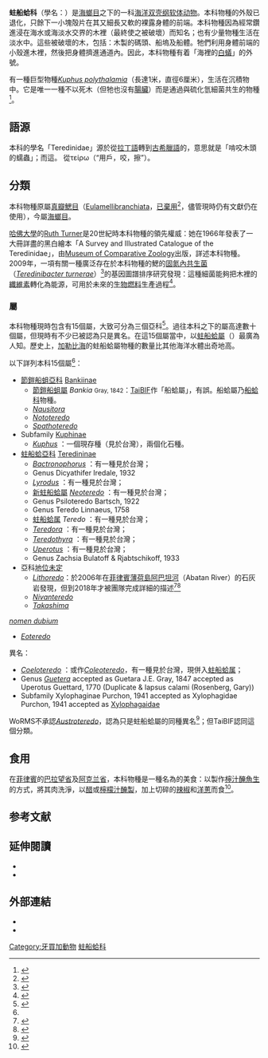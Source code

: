 {{多個問題|
{{copyedit|time=2017-01-27T02:58:06+00:00}}
{{roughtranslation|time=2017-01-27T02:58:06+00:00}}
}}
{{distinguish|船蛤科}}
{{Automatic taxobox
 | image = Shipworm.jpg
 | image_width = 250px
 | image_caption = 這個乾了的''[[Teredo_navalis|Teredo navalis]]''樣本是從一塊木中抽取出來。原來包圍着蛤體的[[棲管|鈣質「隧道」]]被繞成一個圈。前端兩塊小小白色的就是牠退化了的外殼，被用來在木裡挖隧道。
 | taxon = Teredinidae
 | display_parents = 5
 | authority = [[康斯坦丁·萨米埃尔·拉菲内克-施马尔茨|Rafinesque]], 1815
 | subdivision_ranks = [[屬_(生物)|屬]]
 | subdivision = [[#分類|見內文]]
}}

'''蛀船蛤科'''（學名：{{lang|la|Teredinidae}}）是[[海螂目|海螂目]]之下的一科[[海洋生物|海洋]][[双壳纲|双壳纲]][[软体动物|软体动物]]。本科物種的外殼已退化，只餘下一小塊殻片在其又細長又軟的裸露身體的前端。本科物種因為經常鑽進浸在海水或海淡水交界的木裡（最終使之被破壞）而知名；也有少量物種生活在淡水中。這些被破壞的木，包括：木製的碼頭、船塢及船體。牠們利用身體前端的小殼進木裡，然後把身體擠進通道內。因此，本科物種有着「海裡的[[白蟻|白蟻]]」的外號。

有一種巨型物種''[[Kuphus_polythalamia|Kuphus polythalamia]]''（長達1米，直徑6厘米），生活在沉積物中。它是唯一一種不以死木（但牠也沒有[[腸臟|腸臟]]）而是通過與硫化氫細菌共生的物種<ref>{{cite journal |last1=Distel |first1=D. L. |last2=Altamia |first2=M. A. |last3=Lin |first3=Z. |last4=Shipway |first4=J. R. |last5=Han |first5=A. |last6=Forteza |first6=I. |last7=Albano |first7=J. |year=2017 |url=http://www.pnas.org/content/early/2017/04/13/1620470114.full |title=Discovery of chemoautotrophic symbiosis in the giant shipworm Kuphus polythalamia (Bivalvia: Teredinidae) extends wooden-steps theory |journal=Proceedings of the National Academy of Sciences |id=201620470 |language=en |access-date=2019-07-19 |archive-date=2017-04-21 |archive-url=https://web.archive.org/web/20170421005333/http://www.pnas.org/content/early/2017/04/13/1620470114.full |dead-url=no }}</ref>。

==語源==
本科的學名「Teredinidae」源於從[[拉丁語|拉丁語]]轉到[[古希臘語|古希臘語]]的{{lang|grc|[[:wikt:el:τερηδών|τερηδών]]}}，意思就是「啃咬木頭的蠕蟲」；而這。
從τείρω（“用戶，咬，擦”）。

==分類==
本科物種原屬[[真瓣鰓目|真瓣鰓目]]（[[Eulamellibranchiata|Eulamellibranchiata]]，[[棄用生物分類|已棄用]]<ref>{{cite book |url=https://books.google.com.hk/books?id=nm0IZAQQ6S0C |last1=Ponder |first1=Winston F. |last2=Lindberg |first2=David R. |year=2008 |title=Phylogeny and Evolution of the Mollusca |publisher=University of California Press |isbn=978-0-520-25092-5 |language=en }}</ref>，儘管現時仍有文獻仍在使用），今屬[[海螂目|海螂目]]。

[[哈佛大學|哈佛大學]]的[[Ruth_Turner|Ruth Turner]]是20世紀時本科物種的領先權威：她在1966年發表了一大冊詳盡的黑白繪本「A Survey and Illustrated Catalogue of the Teredinidae」，由[[Museum_of_Comparative_Zoology|Museum of Comparative Zoology]]出版，詳述本科物種。2009年，一項有關一種廣泛存在於本科物種的鰓的[[固氮細菌|固氮]][[內共生菌|內共生菌]]（''[[Teredinibacter_turnerae|Teredinibacter turnerae]]''）<ref>{{cite journal |last1=Distel |first1=DL |last2=Morrill |first2=W |last3=MacLaren-Toussaint |first3=N |last4=Franks |first4=D |last5=Waterbury |first5=J. |url=https://www.ncbi.nlm.nih.gov/pubmed/12508896 |title=Teredinibacter turnerae gen. nov., sp. nov., a dinitrogen-fixing, cellulolytic, endosymbiotic gamma-proteobacterium isolated from the gills of wood-boring molluscs (Bivalvia: Teredinidae) |journal=Int J Syst Evol Microbiol. |year=2002 |volume=52 |pages=2261–2269 |pmid=12508896 |language=en |access-date=2016-09-06 |archive-date=2017-10-19 |archive-url=https://web.archive.org/web/20171019061119/https://www.ncbi.nlm.nih.gov/pubmed/12508896 |dead-url=no }}</ref>的基因圖譜排序研究發現：這種細菌能夠把木裡的[[纖維素|纖維素]]轉化為能源，可用於未來的[[生物燃料|生物燃料]]生產過程<ref name=PMID19568419>{{cite journal|last1=Yang|first1=JC |last2=Madupu|first2=R|last3=Durkin|first3=AS|last4=Ekborg|first4=NA|last5=Pedamallu|first5=CS|last6=Hostetler|first6=JB|last7=Radune|first7=D|last8=Toms|first8=BS|last9=Henrissat|first9=B|last10=Coutinho|first10=PM|last11=Schwarz|first11=S|last12=Field|first12=L|last13=Trindade-Silva |first13=AE|last14=Soares|first14=CA|last15=Elshahawi|first15=S|last16=Hanora|first16=A|last17=Schmidt|first17=EW|last18=Haygood|first18=MG|last19=Posfai|first19=J|last20=Benner|first20=J|last21=Madinger|first21=C|last22=Nove|first22=J|last23=Anton|first23=B|last24=Chaudhary|first24=K|last25=Foster|first25=J|last26=Holman|first26=A|last27=Kumar|first27=S|last28=Lessard|first28=PA|last29=Luyten|first29=YA|last30=Slatko|first30=B|last31=Wood|first31=N|last32=Wu|first32=B|last33=Teplitski|first33=M|last34=Mougous|first34=JD|last35=Ward|first35=N|last36=Eisen|first36=JA|last37=Badger|first37=JH|last38=Distel|first38=DL|title=The complete genome of Teredinibacter turnerae T7901: an intracellular endosymbiont of marine wood-boring bivalves (shipworms).|journal=[[PLoS_ONE|PLoS ONE]]|date=2009-07-01 |volume=4|issue=7|pages=e6085|pmid=19568419|doi=10.1371/journal.pone.0006085|pmc=2699552}}</ref>。

===屬===
本科物種現時包含有15個屬，大致可分為三個亞科<ref name=WoRMS_253>{{WoRMS |last=Bouchet |first=P. |authorlink=菲利普·布歇特 |year=2015|title=Teredinidae Rafinesque, 1815|id=253|accessdate=2015-02-14}}</ref>。過往本科之下的屬高達數十個屬，但現時有不少已被認為只是異名。在這15個屬當中，以[[蛀船蛤屬|蛀船蛤屬]]（{{lang|la|''Teredo''}}）最廣為人知。歷史上，[[加勒比海|加勒比海]]的蛀船蛤屬物種的數量比其他海洋水體出奇地高。

以下詳列本科15個屬<ref name=WoRMS_253 />：
*[[節鎧船蛆亞科|節鎧船蛆亞科]] [[Bankiinae|Bankiinae]] {{small|R. D. Turner, 1966}}
** [[節鎧船蛆屬|節鎧船蛆屬]] ''Bankia'' <small>Gray, 1842</small>：[[TaiBIF|TaiBIF]]作「船蛤屬」{{r|TaiBIF}}，有誤。船蛤屬乃[[船蛤科|船蛤科]]物種。
** ''[[Nausitora|Nausitora]]'' {{small|E. P. Wright, 1864}}
** ''[[Nototeredo|Nototeredo]]'' {{small|Bartsch, 1923}}
** ''[[Spathoteredo|Spathoteredo]]'' {{small|Moll, 1928}}
* Subfamily [[Kuphinae|Kuphinae]] {{small|Tryon, 1862}}
** ''[[Kuphus|Kuphus]]'' {{small|Guettard, 1770}}：一個現存種（見於台灣{{r|TaiBIF}}），兩個化石種。
*[[蛀船蛤亞科|蛀船蛤亞科]] [[Teredininae|Teredininae]] {{small|Rafinesque, 1815}}
** ''[[Bactronophorus|Bactronophorus]]'' {{small|Tapparone Canefri, 1877}}：有一種見於台灣{{r|TaiBIF}}；
** Genus Dicyathifer Iredale, 1932
** ''[[Lyrodus|Lyrodus]]'' {{small|Gould, 1870}}：有一種見於台灣{{r|TaiBIF}}；
** [[新蛀船蛤屬|新蛀船蛤屬]] ''[[Neoteredo|Neoteredo]]'' {{small|Bartsch, 1920}}：有一種見於台灣{{r|TaiBIF}}；
** Genus Psiloteredo Bartsch, 1922
** Genus Teredo Linnaeus, 1758
**[[蛀船蛤属|蛀船蛤属]] ''Teredo'' {{small|Linnaeus, 1758}}：有一種見於台灣{{r|TaiBIF}}；
** ''[[Teredora|Teredora]]'' {{small|Bartsch, 1921}}：有一種見於台灣{{r|TaiBIF}}；
** ''[[Teredothyra|Teredothyra]]'' {{small|Bartsch, 1921}}：有一種見於台灣{{r|TaiBIF}}；
** ''[[Uperotus|Uperotus]]'' {{small|Guettard, 1770}}：有一種見於台灣{{r|TaiBIF}}；
** Genus Zachsia Bulatoff & Rjabtschikoff, 1933
* 亞科[[地位未定|地位未定]]
** ''[[Lithoredo|Lithoredo]]''：於2006年在[[菲律賓|菲律賓]][[薄荷島|薄荷島]][[阿巴坦河|阿巴坦河]]（Abatan River）的石灰岩發現，但到2018年才被團隊完成詳細的描述<ref>{{cite news |url=https://thestandnews.com/cosmos/%E8%8F%B2%E5%BE%8B%E8%B3%93%E6%B2%B3%E5%BA%8A%E7%99%BC%E7%8F%BE%E6%96%B0%E8%88%B9%E8%9B%86-%E7%AB%9F%E6%9C%83%E8%9B%80%E7%88%9B%E5%B2%A9%E7%9F%B3/?fbclid=IwAR0qjo2BV14crU-azQAUlc4X3chmaVogHHtrqRgHKbHXU8p60KGfynFhO8 |title=菲律賓河床發現新船蛆　竟會蛀爛岩石 |newspaper=[[立場新聞|立場新聞]] |date=2019-06-20 |access-date=2019-06-23 |language=zh-hant }}</ref><ref>{{cite journal |url=https://royalsocietypublishing.org/doi/10.1098/rspb.2019.0434 |title=A rock-boring and rock-ingesting freshwater bivalve (shipworm) from the Philippines |authors=J. Reuben Shipway , Marvin A. Altamia , Gary Rosenberg , Gisela P. Concepcion , Margo G. Haygood  and Daniel L. Distel |journal=''[[Proceedings_of_the_Royal_Society_B:_Biological_Sciences|Proceedings of the Royal Society B: Biological Sciences]]'' |date=2019-06-19 |access-date=2019-06-23 |doi=10.1098/rspb.2019.0434 |language=en |archive-date=2021-04-11 |archive-url=https://web.archive.org/web/20210411110134/https://royalsocietypublishing.org/doi/10.1098/rspb.2019.0434 |dead-url=no }}</ref>
** ''[[Nivanteredo|Nivanteredo]]'' {{small|Velásquez & Shipway, 2018}}
** ''[[Takashima|Takashima]]''{{r|TaiBIF}}
; ''[[nomen_dubium|nomen dubium]]''
* ''[[Eoteredo|Eoteredo]]'' {{small|Bartsch, 1923}}
; 異名：
* ''[[Coeloteredo|Coeloteredo]]'' {{small|Bartsch, 1923}}：或作''[[Coleoteredo|Coleoteredo]]''，有一種見於台灣{{r|TaiBIF}}，現併入[[蛀船蛤属|蛀船蛤属]]；
* Genus ''[[Guetera|Guetera]]'' {{small|Gray, 1847}} accepted as Guetara J.E. Gray, 1847 accepted as Uperotus Guettard, 1770 (Duplicate & lapsus calami (Rosenberg, Gary))
* Subfamily Xylophaginae Purchon, 1941 accepted as Xylophagidae Purchon, 1941 accepted as [[Xylophagaidae|Xylophagaidae]] {{small|Purchon, 1941}}

WoRMS不承認''[[Austroteredo|Austroteredo]]''，認為只是蛀船蛤屬的同種異名<ref name=WoRMS_528039>{{cite WoRMS |title=''Austroteredo'' Habe, 1952 |id=528039 |date=2010-10-17 |last=Rosenberg |first=Gary |db=MolluscaBase }}</ref>；但TaiBIF認同這個分類{{r|TaiBIF}}。

==食用==
在[[菲律賓|菲律賓]]的[[巴拉望省|巴拉望省]]及[[阿克兰省|阿克兰省]]，本科物種是一種名為{{lang|tg|''Tamilok''}}的美食：以製作[[檸汁醃魚生|檸汁醃魚生]]的方式，將其肉洗淨，以[[醋|醋]]或[[檸檬汁|檸檬汁]][[醃製|醃製]]，加上切碎的[[辣椒|辣椒]]和[[洋蔥|洋蔥]]而食<ref>{{cite web
 |title       = Tamilok A Palawan: Delicacy
 |author      = Jodelen O. Ortiz
 |date        = May 2, 2007
 |url         = http://www.tsibog.com/special-features/tamilok-a-palawan-delicacy-2007-05-02.php
 |accessdate  = 2009-04-30
 |deadurl     = yes
 |archiveurl  = https://web.archive.org/web/20090417223620/http://www.tsibog.com/special-features/tamilok-a-palawan-delicacy-2007-05-02.php
 |archivedate = 2009-04-17
}}</ref>。

==参考文献==
{{reflist|refs=
<ref name="TaiBIF">{{cite web |url=http://taibif.tw/zh/catalogue_of_life/page/38f3-b5ca-391d-f067-9577-3f67-ba07-5956 |title=Teredinidae 蛀船蛤科 |work=[[臺灣生物多樣性資訊入口網|臺灣生物多樣性資訊入口網]] ([[TaiBIF|TaiBIF]]) |access-date=2019-07-04 |language=zh-hant |archive-date=2017-09-09 |archive-url=https://web.archive.org/web/20170909054201/http://taibif.tw/zh/catalogue_of_life/page/38f3-b5ca-391d-f067-9577-3f67-ba07-5956 |dead-url=no }}</ref>
}}

==延伸閱讀==
*{{cite journal |last=Borges |first=L. M. S. |coauthors=et al. |year=2014 |url=http://www.frontiersinzoology.com/content/11/1/13 |title=Diversity, environmental requirements, and biogeography of bivalve wood-borers (Teredinidae) in European coastal waters |journal=[[Frontiers_in_Zoology|Frontiers in Zoology]] |volume=11 |page=13 |language=en |access-date=2016-09-06 |archive-date=2015-12-10 |archive-url=https://web.archive.org/web/20151210053939/http://www.frontiersinzoology.com/content/11/1/13 |dead-url=no }}
* {{cite book |authorlink=:en:Arthur William Baden Powell |last=Powell |first=A. W. B. |year=1979 |title=New Zealand Mollusca |publisher=[[哈珀柯林斯|哈珀柯林斯]] |location=Auckland, New Zealand |isbn=0-00-216906-1 |language=en }}

==外部連結==
* {{ITIS |id=81832 |taxon=Teredinidae}}
* {{Wikisource-inline|list=
** {{Cite NIE|wstitle=Ship-worm|year=1905 |short=x |noicon=x}}
** {{Cite PSM |last=Baumhauer |first=Eduard Hendrik von |wstitle=The Teredo and its Depredations II|volume=13|month-and-year=September 1878|noicon=x}}
** {{Cite PSM |last=Baumhauer |first=Eduard Hendrik von |wstitle=The Teredo and its Depredations I|volume=13|month-and-year=August 1878|noicon=x}}
** {{Cite PSM|wstitle=The Borers of the Sea|volume=3|month-and-year=May 1873 |short=x |noicon=x}}
}}

{{Taxonbar}}
[[Category:牙買加動物|Category:牙買加動物]]
[[Category:蛀船蛤科|]]
